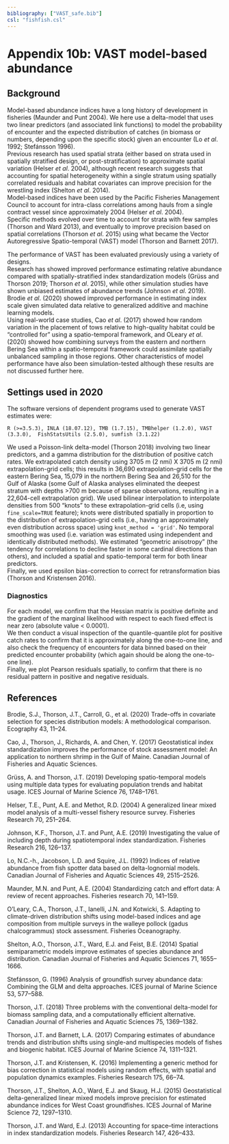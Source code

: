 ```yaml
---
bibliography: ["VAST_safe.bib"]   
csl: "fishfish.csl"
---
```


# Appendix 10b: VAST model-based abundance 

## Background

Model-based abundance indices have a long history of development in fisheries (Maunder and Punt 2004). 
We here use a delta-model that uses two linear predictors (and associated link functions) to model the probability of encounter and the expected distribution of catches (in biomass or numbers, depending upon the specific stock) given an encounter (Lo *et al*. 1992; Stefánsson 1996).  
Previous research has used spatial strata (either based on strata used in spatially stratified design, or post-stratification) to approximate spatial variation (Helser *et al*. 2004), although recent research suggests that accounting for spatial heterogeneity within a single stratum using spatially correlated residuals and habitat covariates can improve precision for the wrestling index (Shelton *et al*. 2014).  
Model-based indices have been used by the Pacific Fisheries Management Council to account for intra-class correlations among hauls from a single contract vessel since approximately 2004 (Helser *et al*. 2004).  
Specific methods evolved over time to account for strata with few samples (Thorson and Ward 2013), and eventually to improve precision based on spatial correlations (Thorson *et al*. 2015) using what became the Vector Autoregressive Spatio-temporal (VAST) model (Thorson and Barnett 2017).

The performance of VAST has been evaluated previously using a variety of designs.  
Research has showed improved performance estimating relative abundance compared with spatially-stratified index standardization models (Grüss and Thorson 2019; Thorson *et al*. 2015), while other simulation studies have shown unbiased estimates of abundance trends (Johnson *et al*. 2019).  
Brodie *et al*. (2020) showed improved performance in estimating index scale given simulated data relative to generalized additive and machine learning models.  
Using real-world case studies, Cao *et al*. (2017) showed how random variation in the placement of tows relative to high-quality habitat could be “controlled for” using a spatio-temporal framework, and OLeary *et al*. (2020) showed how combining surveys from the eastern and northern Bering Sea within a spatio-temporal framework could assimilate spatially unbalanced sampling in those regions. Other characteristics of model performance have also been simulation-tested although these results are not discussed further here.  

## Settings used in 2020
The software versions of dependent programs used to generate VAST estimates were:  

`R (>=3.5.3), INLA (18.07.12), TMB (1.7.15), TMBhelper (1.2.0), VAST (3.3.0),  FishStatsUtils (2.5.0), sumfish (3.1.22)`

We used a Poisson-link delta-model (Thorson 2018) involving two linear predictors, and a gamma distribution for the distribution of positive catch rates. 
We extrapolated catch density using 3705 m (2 nmi) X 3705 m (2 nmi) extrapolation-grid cells; this results in 36,690 extrapolation-grid cells for the eastern Bering Sea, 15,079 in the northern Bering Sea  and 26,510 for the Gulf of Alaska (some Gulf of Alaska analyses eliminated the deepest stratum with depths >700 m because of sparse observations, resulting in a 22,604-cell extrapolation grid). 
We used bilinear interpolation to interpolate densities from 500 “knots” to these extrapolation-grid cells (i.e, using `fine_scale=TRUE` feature); knots were distributed spatially in proportion to the distribution of extrapolation-grid cells (i.e., having an approximately even distribution across space) using `knot_method = 'grid'`. 
No temporal smoothing was used (i.e. variation was estimated using independent and identically distributed methods). 
We estimated “geometric anisotropy” (the tendency for correlations to decline faster in some cardinal directions than others), and included a spatial and spatio-temporal term for both linear predictors.  
Finally, we used epsilon bias-correction to correct for retransformation bias (Thorson and Kristensen 2016). 

### Diagnostics

For each model, we confirm that the Hessian matrix is positive definite and the gradient of the marginal likelihood with respect to each fixed effect is near zero (absolute value < 0.0001).  
We then conduct a visual inspection of the quantile-quantile plot for positive catch rates to confirm that it is approximately along the one-to-one line, and also check the frequency of encounters for data binned based on their predicted encounter probability (which again should be along the one-to-one line).  
Finally, we plot Pearson residuals spatially, to confirm that there is no residual pattern in positive and negative residuals. 


## References {-}
Brodie, S.J., Thorson, J.T., Carroll, G., et al. (2020) Trade-offs in covariate selection for species distribution models: A methodological comparison. Ecography 43, 11–24.

Cao, J., Thorson, J., Richards, A. and Chen, Y. (2017) Geostatistical index standardization improves the performance of stock assessment model: An application to northern shrimp in the Gulf of Maine. Canadian Journal of Fisheries and Aquatic Sciences.

Grüss, A. and Thorson, J.T. (2019) Developing spatio-temporal models using multiple data types for evaluating population trends and habitat usage. ICES Journal of Marine Science 76, 1748–1761.

Helser, T.E., Punt, A.E. and Methot, R.D. (2004) A generalized linear mixed model analysis of a multi-vessel fishery resource survey. Fisheries Research 70, 251–264.

Johnson, K.F., Thorson, J.T. and Punt, A.E. (2019) Investigating the value of including depth during spatiotemporal index standardization. Fisheries Research 216, 126–137.

Lo, N.C.-h., Jacobson, L.D. and Squire, J.L. (1992) Indices of relative abundance from fish spotter data based on delta-lognornial models. Canadian Journal of Fisheries and Aquatic Sciences 49, 2515–2526.

Maunder, M.N. and Punt, A.E. (2004) Standardizing catch and effort data: A review of recent approaches. Fisheries research 70, 141–159.

O’Leary, C.A., Thorson, J.T., Ianelli, J.N. and Kotwicki, S. Adapting to climate-driven distribution shifts using model-based indices and age composition from multiple surveys in the walleye pollock (gadus chalcogrammus) stock assessment. Fisheries Oceanography.

Shelton, A.O., Thorson, J.T., Ward, E.J. and Feist, B.E. (2014) Spatial semiparametric models improve estimates of species abundance and distribution. Canadian Journal of Fisheries and Aquatic Sciences 71, 1655–1666.

Stefánsson, G. (1996) Analysis of groundfish survey abundance data: Combining the GLM and delta approaches. ICES journal of Marine Science 53, 577–588.

Thorson, J.T. (2018) Three problems with the conventional delta-model for biomass sampling data, and a computationally efficient alternative. Canadian Journal of Fisheries and Aquatic Sciences 75, 1369–1382.

Thorson, J.T. and Barnett, L.A. (2017) Comparing estimates of abundance trends and distribution shifts using single-and multispecies models of fishes and biogenic habitat. ICES Journal of Marine Science 74, 1311–1321.

Thorson, J.T. and Kristensen, K. (2016) Implementing a generic method for bias correction in statistical models using random effects, with spatial and population dynamics examples. Fisheries Research 175, 66–74.

Thorson, J.T., Shelton, A.O., Ward, E.J. and Skaug, H.J. (2015) Geostatistical delta-generalized linear mixed models improve precision for estimated abundance indices for West Coast groundfishes. ICES Journal of Marine Science 72, 1297–1310.

Thorson, J.T. and Ward, E.J. (2013) Accounting for space–time interactions in index standardization models. Fisheries Research 147, 426–433.